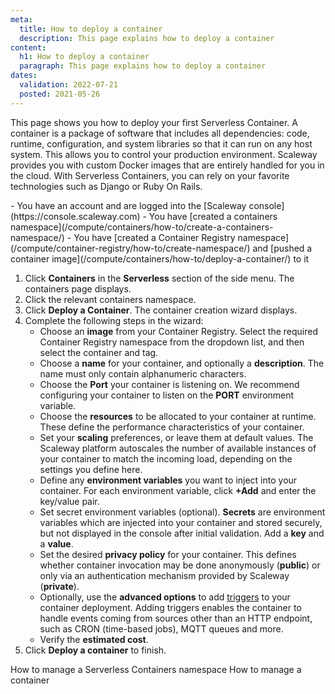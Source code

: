 ```yaml
---
meta:
  title: How to deploy a container
  description: This page explains how to deploy a container
content:
  h1: How to deploy a container
  paragraph: This page explains how to deploy a container
dates:
  validation: 2022-07-21
  posted: 2021-05-26
---
```


This page shows you how to deploy your first Serverless Container. A container is a package of software that includes all dependencies: code, runtime, configuration, and system libraries so that it can run on any host system. This allows you to control your production environment. Scaleway provides you with custom Docker images that are entirely handled for you in the cloud. With Serverless Containers, you can rely on your favorite technologies such as Django or Ruby On Rails.

<Message type="requirement">
  - You have an account and are logged into the [Scaleway console](https://console.scaleway.com)
  - You have [created a containers namespace](/compute/containers/how-to/create-a-containers-namespace/)
  - You have [created a Container Registry namespace](/compute/container-registry/how-to/create-namespace/) and [pushed a container image](/compute/containers/how-to/deploy-a-container/) to it
</Message>

1. Click **Containers** in the **Serverless** section of the side menu. The containers page displays.
2. Click the relevant containers namespace. 
3. Click **Deploy a Container**. The container creation wizard displays.
4. Complete the following steps in the wizard: 
    - Choose an **image** from your Container Registry. Select the required Container Registry namespace from the dropdown list, and then select the container and tag.
    - Choose a **name** for your container, and optionally a **description**. The name must only contain alphanumeric characters.
    - Choose the **Port** your container is listening on. We recommend configuring your container to listen on the **PORT** environment variable.
    - Choose the **resources** to be allocated to your container at runtime. These define the performance characteristics of your container.
    - Set your **scaling** preferences, or leave them at default values. The Scaleway platform autoscales the number of available instances of your container to match the incoming load, depending on the settings you define here.
    - Define any **environment variables** you want to inject into your container. For each environment variable, click **+Add** and enter the key/value pair.
    - Set secret environment variables (optional). **Secrets** are environment variables which are injected into your container and stored securely, but not displayed in the console after initial validation. Add a **key** and a **value**.
    - Set the desired **privacy policy** for your container. This defines whether container invocation may be done anonymously (**public**) or only via an authentication mechanism provided by Scaleway (**private**). 
    - Optionally, use the **advanced options** to add [triggers](/compute/containers/concepts/#trigger) to your container deployment. Adding triggers enables the container to handle events coming from sources other than an HTTP endpoint, such as CRON (time-based jobs), MQTT queues and more. 
    - Verify the **estimated cost**.
5. Click **Deploy a container** to finish.

<Navigation>
  <PreviousButton to="/compute/containers/how-to/manage-a-containers-namespace/">How to manage a Serverless Containers namespace</PreviousButton>
  <NextButton to="/compute/containers/how-to/manage-a-container/">How to manage a container</NextButton>
</Navigation>
